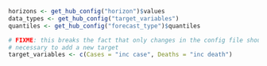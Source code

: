<!--- Fetch various values from the config file --->
```r
horizons <- get_hub_config("horizon")$values
data_types <- get_hub_config("target_variables")
quantiles <- get_hub_config("forecast_type")$quantiles

# FIXME: this breaks the fact that only changes in the config file should be 
# necessary to add a new target
target_variables <- c(Cases = "inc case", Deaths = "inc death")
```

## {.unlisted .unnumbered}
